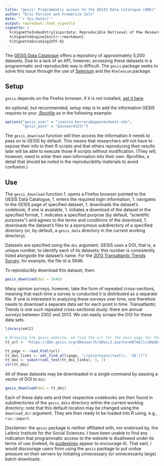 ```yaml
---
title: "gesis: Programmatic access to the GESIS Data Catalogue (DBK)"
author: "Eric Persson and Frederick Solt"
date: "`r Sys.Date()`"
output: rmarkdown::html_vignette
vignette: >
  %\VignetteIndexEntry{icpsrdata: Reproducible Retrieval of Pew Research Center Datasets}
  %\VignetteEngine{knitr::rmarkdown}
  %\VignetteEncoding{UTF-8}
---
```



The [GESIS Data Catalogue](https://dbk.gesis.org/) offers a repository of 
approximately 5,000 datasets. Due to a lack of an API, however, accessing these
datasets in a programmatic and reproducible way is difficult. The `gesis`
package seeks to solve this issue through the use of
[Selenium](http://www.seleniumhq.org/) and the `RSelenium` package.  


## Setup

`gesis` depends on the Firefox browser; if it is not installed, [get it here](https://www.mozilla.org/firefox).

An optional, but recommended, setup step is to add the information GESIS requires to your [.Rprofile](http://www.statmethods.net/interface/customizing.html) as in the following example:

```r
options("gesis_user" = "juanita-herrera@uppermidwest.edu",
        "gesis_pass" = "password123!")
```

The `gesis_download` function will then access the information it needs to pass on to GESIS by default.  This means that researchers will not have to expose their info in their R scripts and that others reproducing their results later will be able to execute those R scripts without modification.  (They will, however, need to enter their own information into their own .Rprofiles, a detail that should be noted in the reproducibility materials to avoid confusion.)


## Use

The `gesis_download` function 
1. opens a Firefox browser pointed to the GESIS Data Catalogue,
1. enters the required login information,
1. navigates to the GESIS page of specified dataset,
1. downloads the dataset's codebook, if one is available,
1. initiates a download of the dataset in the specified format,
1. indicates a specified purpose (by default, "scientific purposes") and agrees to the terms and conditions of the download,
1. downloads the dataset's files to a eponymous subdirectory of a specified directory (or, by default, a `gesis_data` directory in the current working directory).

Datasets are specified using the `doi` argument.  GESIS uses a DOI, that is, a unique number, to identify each of its datasets; this number is consistently listed alongside the dataset's name.  For the [2013 Transatlantic Trends Survey](https://dbk.gesis.org/dbksearch/SDesc2.asp?ll=10&notabs=1&af=&nf=&search=&search2=&db=E&no=5646), for example, the file id is 5646.

To reproducibly download this dataset, then:

```r
gesis_download(doi = 5646)
```


Many opinion surveys, however, take the form of repeated cross-sections, meaning that each time a survey is conducted it is distributed as a separate file. If one is interested in analyzing these surveys over time, one therefore needs to download a separate data set for each point in time. Transatlantic Trends is one such repeated cross-sectional study: there are annual surveys between 2002 and 2013. We can easily scrape the DOI for these data sets.

```r
library(xml2)

# Browsing the gesis website, we find the url for the main page for these studies
tt_url <- "https://dbk.gesis.org/dbksearch/GDesc2.asp?no=0074&ll=10&db=d&notabs=1"

tt_page <- read_html(url)
tt_doi_links <- xml_find_all(page, "//a[contains(text(), 'ZA')]")
tt_doi <- substr(xml_text(tt_doi_links), 3, 7)
str(tt_doi)
```

All of these datasets may be downloaded in a single command by passing a vector of DOI to `doi`:

```r
gesis_download(doi = tt_doi)
```

Each of these data sets and their respective codebooks are then found in subdirectories of the `gesis_data` directory within the current working directory; note that this default location may be changed using the `download_dir` argument. They are then ready to be loaded into R using, e.g., `rio::import`.

Disclaimer: the `gesis` package is neither affiliated with, nor endorsed by, the
Leibniz Institute for the Social Sciences. I have been unable to find any 
indication that programmatic access to the website is disallowed under its terms
of use (indeed, its 
[guideslines](https://dbk.gesis.org/dbksearch/guidelines.asp) appear to 
encourage it). That said, I would discourage users from using the `gesis`
package to put undue pressure on their servers by initiating unnecessary (or
unnecessarily large) batch downloads.
